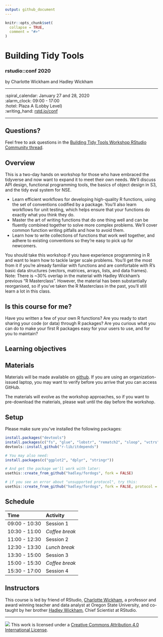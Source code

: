 ```yaml
---
output: github_document
---
```


<!-- README.md is generated from README.Rmd. Please edit that file -->

```r
knitr::opts_chunk$set(
  collapse = TRUE,
  comment = "#>"
)
```

Building Tidy Tools
================

### rstudio::conf 2020

by Charlotte Wickham and Hadley Wickham

-----

:spiral_calendar: January 27 and 28, 2020  
:alarm_clock:     09:00 - 17:00  
:hotel:           Plaza A (Lobby Level)  
:writing_hand:    [rstd.io/conf](http://rstd.io/conf)

-----

## Questions?

Feel free to ask questions in the [Building Tidy Tools Workshop RStudio Community thread](https://community.rstudio.com/t/building-tidy-tools-workshop-rstudio-conf-2020/49091).

## Overview

This is a two-day hands on workshop for those who have embraced the tidyverse and now want to expand it to meet their own needs. We'll discuss API design, functional programming tools, the basics of object design in S3, and the tidy eval system for NSE.

* Learn efficient workflows for developing high-quality R functions, using the set of conventions codified by a package. You'll also learn workflows for unit testing, which helps ensure that your functions do exactly what you think they do. 
* Master the art of writing functions that do one thing well and can be fluently combined together to solve more complex problems. We'll cover common function writing pitfalls and how to avoid them. 
* Learn how to write collections of functions that work well together, and adhere to existing conventions so they're easy to pick up for newcomers. 

You should take this workshop if you have experience programming in R and want to learn how to tackle larger scale problems. You'll get the most from it if you're already familiar with functions and are comfortable with R’s basic data structures (vectors, matrices, arrays, lists, and data frames). Note: There is ~30% overlap in the material with Hadley Wickham’s previous "R Masterclass". However, the material has been substantially reorganised, so if you've taken the R Masterclass in the past, you'll still learn a lot in this class.

## Is this course for me?

Have you written a few of your own R functions? Are you ready to start sharing your code (or data) through R packages? Are you curious what you can do to make your first R packages easy for your users to use, and for you to maintain?

## Learning objectives

## Materials

Materials will be made available on [github](https://github.com/rstudio-conf-2020/build-tidy-tools).  If you are using an organization-issued laptop, you may want to verify before you arrive that you can access GitHub.

The materials will evolve as the workshop approaches, so if you want to pre-download the materials, please wait until the day before the workshop.  

## Setup

<!-- Fix later to generate from content of repo like https://github.com/hadley/tidy-tools/blob/master/README.Rmd -->

Please make sure you've installed the following packages:

``` r
install.packages("devtools")
install.packages(c("fs", "glue", "lobstr", "rematch2", "sloop", "vctrs"))
devtools::install_github("r-lib/itdepends")
```

``` r
# You may also need:
install.packages(c("ggplot2", "dplyr", "stringr"))

# And get the package we'll work with later:
usethis::create_from_github("hadley/fordogs", fork = FALSE)

# if you see an error about "unsupported protocol", try this:
usethis::create_from_github("hadley/fordogs", fork = FALSE, protocol = "https")
```

<!-- 
* When you're done, put a green post-it on your computer. 
* If you need help, put up a pink post-it.
-->


## Schedule

| Time          | Activity         |
| :------------ | :--------------- |
| 09:00 - 10:30 | Session 1        |
| 10:30 - 11:00 | *Coffee break*   |
| 11:00 - 12:30 | Session 2        |
| 12:30 - 13:30 | *Lunch break*    |
| 13:30 - 15:00 | Session 3        |
| 15:00 - 15:30 | *Coffee break*   |
| 15:30 - 17:00 | Session 4        |

## Instructors

This course is led by friend of RStudio, [Charlotte Wickham](https://cwick.co.nz), a professor and award winning teacher and data analyst at Oregon State University, and co-taught by her brother [Hadley Wickham](http://hadley.nz), Chief Scientist at RStudio.

-----

![](https://i.creativecommons.org/l/by/4.0/88x31.png) This work is
licensed under a [Creative Commons Attribution 4.0 International
License](https://creativecommons.org/licenses/by/4.0/).

